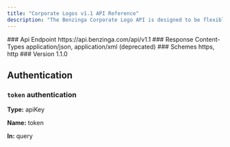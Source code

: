 ```yaml
---
title: "Corporate Logos v1.1 API Reference"
description: "The Benzinga Corporate Logo API is designed to be flexible with client sizing requirements. Custom filters can be applied to resize the logos and each logo returns a variety of identifiers like ISIN and CUSIP."
---
```


<Info>
### Api Endpoint
https://api.benzinga.com/api/v1.1
### Response Content-Types
application/json, application/xml (deprecated)
### Schemes
https, http
### Version
1.1.0
</Info>

## Authentication
### `token` authentication
**Type:** apiKey

**Name:** token

**In:** query